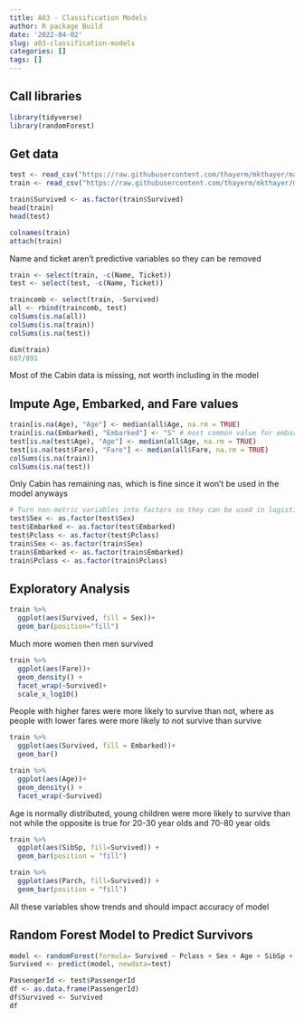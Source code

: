 ```yaml
---
title: A03 - Classification Models
author: R package Build
date: '2022-04-02'
slug: a03-classification-models
categories: []
tags: []
---
```

## Call libraries
```r
library(tidyverse)
library(randomForest)
```
## Get data
```r
test <- read_csv("https://raw.githubusercontent.com/thayerm/mkthayer/main/content/post/2022-04-02-a03-classification-models/data/titanic_test.csv")
train <- read_csv("https://raw.githubusercontent.com/thayerm/mkthayer/main/content/post/2022-04-02-a03-classification-models/data/titanic_train.csv")

```
```r
train$Survived <- as.factor(train$Survived)
head(train)
head(test)
```

```r
colnames(train)
attach(train)
```
Name and ticket aren't predictive variables so they can be removed
```r
train <- select(train, -c(Name, Ticket))
test <- select(test, -c(Name, Ticket))
```


```r
traincomb <- select(train, -Survived)
all <- rbind(traincomb, test)
colSums(is.na(all))
colSums(is.na(train))
colSums(is.na(test))
```

```r
dim(train)
687/891

```
Most of the Cabin data is missing, not worth including in the model


## Impute Age, Embarked, and Fare values
```r
train[is.na(Age), "Age"] <- median(all$Age, na.rm = TRUE)
train[is.na(Embarked), "Embarked"] <- "S" # most common value for embarked
test[is.na(test$Age), "Age"] <- median(all$Age, na.rm = TRUE)
test[is.na(test$Fare), "Fare"] <- median(all$Fare, na.rm = TRUE)
colSums(is.na(train))
colSums(is.na(test))
```
Only Cabin has remaining nas, which is fine since it won't be used in the model anyways
```r
# Turn non-metric variables into factors so they can be used in logistic model
test$Sex <- as.factor(test$Sex)
test$Embarked <- as.factor(test$Embarked)
test$Pclass <- as.factor(test$Pclass)
train$Sex <- as.factor(train$Sex)
train$Embarked <- as.factor(train$Embarked)
train$Pclass <- as.factor(train$Pclass)
```
## Exploratory Analysis
```r
train %>%
  ggplot(aes(Survived, fill = Sex))+
  geom_bar(position="fill")
```
Much more women then men survived

```r
train %>%
  ggplot(aes(Fare))+
  geom_density() +
  facet_wrap(~Survived)+
  scale_x_log10()

```
People with higher fares were more likely to survive than not, where as people with lower fares were more likely to not survive than survive


```r
train %>%
  ggplot(aes(Survived, fill = Embarked))+
  geom_bar()
```


```r
train %>%
  ggplot(aes(Age))+
  geom_density() +
  facet_wrap(~Survived)
```
Age is normally distributed, young children were more likely to survive than not while the opposite is true for 20-30 year olds and 70-80 year olds
```r
train %>% 
  ggplot(aes(SibSp, fill=Survived)) +
  geom_bar(position = "fill")
```
```r
train %>% 
  ggplot(aes(Parch, fill=Survived)) +
  geom_bar(position = "fill")
```
All these variables show trends and should impact accuracy of model

## Random Forest Model to Predict Survivors
```r
model <- randomForest(formula= Survived ~ Pclass + Sex + Age + SibSp + Parch + Fare + Embarked, data = train, ntrees= 100)
Survived <- predict(model, newdata=test)
```
```r
PassengerId <- test$PassengerId
df <- as.data.frame(PassengerId)
df$Survived <- Survived
df
```



